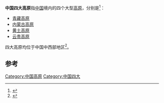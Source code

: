 '''中国四大高原'''指[[中国|中国]]境内的四个大型[[高原|高原]]，分别是<ref>{{Cite book|title=百科合称辞典|last=袁世全主编|first=|publisher=合肥：中国科学技术大学出版社|year=1990.06|isbn=7-312-00093-2|location=|pages=411}}</ref>：

*[[青藏高原|青藏高原]]
*[[内蒙古高原|内蒙古高原]]
*[[黄土高原|黄土高原]]
*[[云贵高原|云贵高原]]
四大高原均位于中国中西部地区<ref>{{Cite book|title=实用缩略语知识词典|last=雅坤，秀玉主编|first=|publisher=北京：新世界出版社|year=1992.04|isbn=7-80005-139-0|location=|pages=638}}</ref>。

==参考==
{{reflist}}

{{中国高原}}

[[Category:中国高原|Category:中国高原]]
[[Category:中国四大|Category:中国四大]]